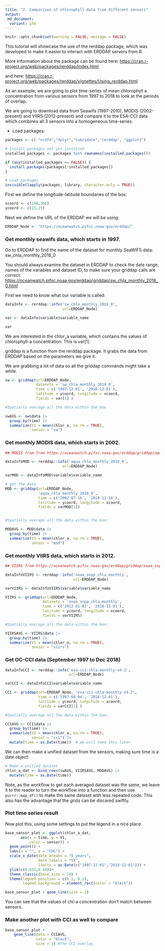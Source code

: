 ```yaml
---
title: "2. Comparison of chlorophyll data from different sensors"
output:
 md_document:
  variant: gfm
---
```


```r
knitr::opts_chunk$set(warning = FALSE, message = FALSE)
```

This tutorial will showcase the use of the rerddap package, which was developed to make it easier to interact with ERDDAP servers from R.

More information about the package can be found here:
[https://cran.r-project.org/web/packages/rerddap/index.html]([https://cran.r-project.org/web/packages/rerddap/index.html)

and here: [https://cran.r-project.org/web/packages/rerddap/vignettes/Using_rerddap.html](https://cran.r-project.org/web/packages/rerddap/vignettes/Using_rerddap.html)


As an example, we are going to plot time-series of mean chlorophyll a concentration from various sensors from 1997 to 2018 to look at the periods of overlap.

  
We are going to download data from Seawifs (1997-2010), MODIS (2002-present) and VIIRS (2012-present) and compare it to the ESA-CCI data which combines all 3 sensors into a homogeneous time-series.


* Load packages:

```r
packages <- c( "ncdf4","dplyr","lubridate","rerddap", "ggplot2")

# Install packages not yet installed
installed_packages <- packages %in% rownames(installed.packages())

if (any(installed_packages == FALSE)) {
  install.packages(packages[!installed_packages])
}

# Load packages 
invisible(lapply(packages, library, character.only = TRUE))

```

First we define the longitude-latitude boundaries of the box:

```r
xcoord <- c(198,208)
ycoord <- c(15,25)
```

Next we define the URL of the ERDDAP we will be using:

```r

ERDDAP_Node <- "https://oceanwatch.pifsc.noaa.gov/erddap/"
```

### Get monthly seawifs data, which starts in 1997.
Go to ERDDAP to find the name of the dataset for monthly SeaWIFS data: sw_chla_monthly_2018_0

You should always examine the dataset in ERDDAP to check the date range, names of the variables and dataset ID, to make sure your griddap calls are correct:
[https://oceanwatch.pifsc.noaa.gov/erddap/griddap/sw_chla_monthly_2018_0.html](https://oceanwatch.pifsc.noaa.gov/erddap/griddap/sw_chla_monthly_2018_0.html)


First we need to know what our variable is called:

```r
dataInfo <- rerddap::info('sw_chla_monthly_2018_0',
                          url=ERDDAP_Node)

var <- dataInfo$variable$variable_name

var
```

We are interested in the chlor_a variable, which contains the values of chlorophyll-a concentration.
This is var[1].

griddap is a function from the rerddap package. It grabs the data from ERDDAP based on the parameters we give it.

We are grabbing a lot of data so all the griddap commands might take a while.

```r
sw <- griddap(url=ERDDAP_Node, 
              datasetx = 'sw_chla_monthly_2018_0', 
              time = c('1997-12-01', '2010-12-01'), 
              latitude = ycoord, longitude = xcoord, 
              fields = var[1] )

#Spatially average all the data within the box

swAVG <- sw$data |>
  group_by(time) |>
  summarize(V1 = mean(chlor_a, na.rm = TRUE),
            sensor = "sw")
```

### Get monthly MODIS data, which starts in 2002.

```r
## MODIS from from https://oceanwatch.pifsc.noaa.gov/erddap/griddap/aqua_chla_monthly_2018_0

dataInfoMOD <- rerddap::info('aqua_chla_monthly_2018_0',
                          url=ERDDAP_Node)

varMOD <- dataInfoMOD$variable$variable_name

# get the data
MOD <- griddap(url=ERDDAP_Node, 
               'aqua_chla_monthly_2018_0', 
               time = c('2002-07-16', '2018-12-16'), 
               latitude = ycoord, longitude = xcoord, 
               fields = varMOD[1])


#Spatially average all the data within the box:

MODAVG <- MOD$data |>
  group_by(time) |>
  summarize(V1 = mean(chlor_a, na.rm = TRUE),
            sensor = "mod")
```

### Get monthly VIIRS data, which starts in 2012.


```r
## VIIRS from https://oceanwatch.pifsc.noaa.gov/erddap/griddap/noaa_snpp_chla_monthly.html

dataInfoVIIRS <- rerddap::info('noaa_snpp_chla_monthly',
                               url=ERDDAP_Node)

varVIIRS <- dataInfoVIIRS$variable$variable_name

VIIRS <- griddap(url=ERDDAP_Node, 
                 datasetx = 'noaa_snpp_chla_monthly', 
                 time = c('2012-01-02', '2018-12-01'), 
                 latitude = ycoord, longitude = xcoord, 
                 fields = varVIIRS)

#Spatially average all the data within the box:

VIIRSAVG <- VIIRS$data |>
  group_by(time) |>
  summarize(V1 = mean(chlor_a, na.rm = TRUE),
            sensor = "viirs") 
```

### Get OC-CCI data (September 1997 to Dec 2018)


```r
dataInfoCCI <- rerddap::info('esa-cci-chla-monthly-v4-2', 
                             url=ERDDAP_Node)

varCCI <- dataInfoCCI$variable$variable_name

CCI <- griddap(url=ERDDAP_Node, 'esa-cci-chla-monthly-v4-2', 
               time = c('1997-09-04', '2018-12-01'), 
               latitude = ycoord, longitude = xcoord, 
               fields = varCCI[1] )

#Spatially average all the data within the box:

CCIAVG <- CCI$data |>
  group_by(time) |>
  summarize(V1 = mean(chlor_a, na.rm = TRUE),
            sensor = "cci") |>
  mutate(time = as.Date(time))  # we will need this later


```

We can then make a unified dataset from the sensors, making sure time is a date object:

```r
# Make a unified dataset
chlor_a_dat <- bind_rows(swAVG, VIIRSAVG, MODAVG) |>
  mutate(time = as.Date(time))
```


Note, as the workflow to get each averaged dataset was the same, we leave it to the reader to turn the workflow into a function and then use `purrr::map_df()` to make the same dataset with less repeated code. This also has the advantage that the grids can be discared swiftly.

### Plot time series result


Now plot this, using some settings to put the legend in a nice place.

```r

base_sensor_plot <- ggplot(chlor_a_dat,
       aes(x = time, y = V1, 
           color = sensor)) +
  geom_point() +
  labs(x = "", y = "CHL") +
  scale_x_date(date_breaks = "5 years",
               date_labels = "%Y",
               limits = as.Date(c("1997-12-01","2018-12-01"))) +
  ylim(c(0.035,0.10))+
  theme_classic(base_size = 14) +
  theme(legend.position = c(0.1, 0.2),
        legend.background = element_rect(color = "black"))

base_sensor_plot + geom_line(size = 1)
```
 
You can see that the values of chl-a concentration don't match between sensors.


### Make another plot with CCI as well to compare


```r
base_sensor_plot +
    geom_line(data = CCIAVG, 
              color = "black",
              size = 1) #the CCI overlay
```
